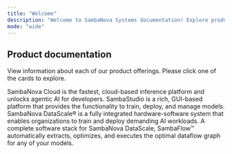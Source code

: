 ```yaml
---
title: "Welcome"
description: "Welcome to SambaNova Systems documentation! Explore product documentation and technical information."
mode: "wide"
---
```


## Product documentation

View information about each of our product offerings. Please click one of the cards to explore.

<CardGroup cols={2}>
  <Card title="SambaNova Cloud">
    SambaNova Cloud is the fastest, cloud-based inference platform and unlocks agentic AI for developers.
  </Card>

  <Card title="SambaStudio">
    SambaStudio is a rich, GUI-based platform that provides the functionality to train, deploy, and manage models.
  </Card>
</CardGroup>

<CardGroup cols={2}>
  <Card title="DataScale">
    SambaNova DataScale® is a fully integrated hardware-software system that enables organizations to train and deploy demanding AI workloads.
  </Card>

  <Card title="SambaFlow">
    A complete software stack for SambaNova DataScale, SambaFlow™ automatically extracts, optimizes, and executes the optimal dataflow graph for any of your models.
  </Card>
</CardGroup>

##